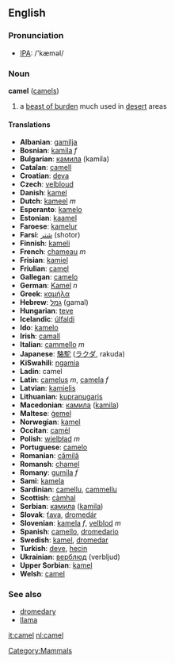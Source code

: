 ==English==
=== Pronunciation ===
*[[w:IPA|IPA]]: /'kæməl/

=== Noun ===
'''camel''' ([[camels]])

# a [[beast of burden]] much used in [[desert]] areas

==== Translations ====
*'''Albanian''': [[gamilja]]
*'''Bosnian''': [[kamila]] ''f''
*'''Bulgarian''': [[камила]] (kamila)
*'''Catalan''': [[camell]]
*'''Croatian''': [[deva]]
*'''Czech''': [[velbloud]]
*'''Danish''': [[kamel]]
*'''Dutch''': [[kameel]] ''m''
*'''Esperanto''': [[kamelo]]
*'''Estonian''': [[kaamel]]
*'''Faroese''': [[kamelur]]
*'''Farsi''': [[شتر]] (shotor)
*'''Finnish''': [[kameli]]
*'''French''': [[chameau]] ''m''
*'''Frisian''': [[kamiel]]
*'''Friulian''': [[camęl]]
*'''Gallegan''': [[camelo]]
*'''German''': [[Kamel]] ''n''
*'''Greek''': [[καμήλα]]
*'''Hebrew''': [[גמל]] (gamal)
*'''Hungarian''': [[teve]]
*'''Icelandic''': [[úlfaldi]]
*'''Ido''': [[kamelo]]
*'''Irish''': [[camall]]
*'''Italian''': [[cammello]] ''m''
*'''Japanese''': [[駱駝]] ([[ラクダ]], rakuda)
*'''KiSwahili''': [[ngamia]]
*'''Ladin''': camel
*'''Latin''': [[camelus]] ''m'', [[camela]] ''f''
*'''Latvian''': [[kamielis]]
*'''Lithuanian''': [[kupranugaris]]
*'''Macedonian''': [[камила]] ([[kamila]])
*'''Maltese''': [[ġemel]]
*'''Norwegian''': [[kamel]]
*'''Occitan''': [[camèl]]
*'''Polish''': [[wielbłąd]] ''m''
*'''Portuguese''': [[camelo]]
*'''Romanian''': [[cămilă]]
*'''Romansh''': [[chamel]]
*'''Romany''': [[gumila]] ''f''
*'''Sami''': [[kamela]]
*'''Sardinian''': [[camellu]], [[cammellu]]
*'''Scottish''': [[càmhal]]
*'''Serbian''': [[камила]] ([[kamila]])
*'''Slovak''': [[ťava]], [[dromedár]]
*'''Slovenian''': [[kamela]] ''f'', [[velblod]] ''m''
*'''Spanish''': [[camello]], [[dromedario]]
*'''Swedish''': [[kamel]], [[dromedar]]
*'''Turkish''': [[deve]], [[hecin]]
*'''Ukrainian''': [[верблюд]] (verbljud)
*'''Upper Sorbian''': [[kamel]]
*'''Welsh''': [[camel]]

===See also===
*[[dromedary]]
*[[llama]]

[[Category:Mammals]]

[[it:camel]]
[[nl:camel]]